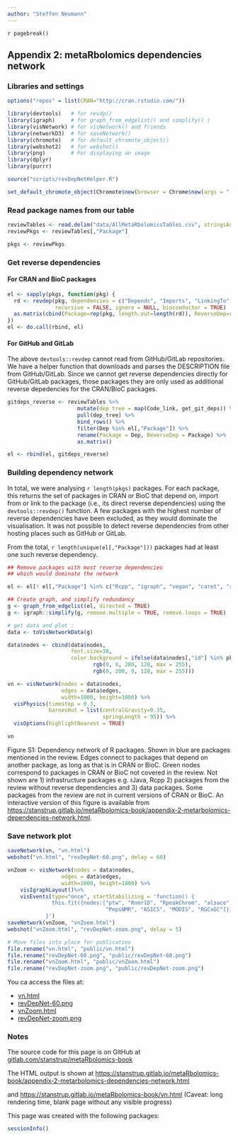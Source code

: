 ```yaml
---
author: "Steffen Neumann"
---
```


`r pagebreak()`

## Appendix 2: metaRbolomics dependencies network {-}

### Libraries and settings {-}


```r
options("repos" = list(CRAN="http://cran.rstudio.com/"))

library(devtools)   # for revdp()
library(igraph)     # for graph_from_edgelist/( and simplify() )
library(visNetwork) # for visNetwork() and friends
library(networkD3)  # for saveNetwork()
library(chromote)   # for default_chromote_object()
library(webshot2)   # for webshot()
library(png)        # For displaying an image
library(dplyr)
library(purrr)

source("scripts/revDepNetHelper.R")

set_default_chromote_object(Chromote$new(browser = Chrome$new(args = "--no-sandbox")))
```



### Read package names from our table {-}

```r
reviewTables <- read.delim("data/AllMetaRbolomicsTables.csv", stringsAsFactors = FALSE)
reviewPkgs <- reviewTables[,"Package"]

pkgs <- reviewPkgs
```


### Get reverse dependencies {-}
#### For CRAN and BioC packages {-}

```r
el <- sapply(pkgs, function(pkg) {
  rd <- revdep(pkg, dependencies = c("Depends", "Imports", "LinkingTo"), 
               recursive = FALSE, ignore = NULL, bioconductor = TRUE)
  as.matrix(cbind(Package=rep(pkg, length.out=length(rd)), ReverseDep=rd))
})
el <- do.call(rbind, el)
```



#### For GitHub and GitLab {-}

The above `devtools::revdep`  cannot read from GitHub/GitLab repositories.
We have a helper function that downloads and parses the DESCRIPTION file from GitHub/GitLab.
Since we cannot get reverse dependencies directly for GitHub/GitLab packages, those packages they are only used as additional reverse depedencies for the CRAN/BioC packages.

```r
gitdeps_reverse <- reviewTables %>% 
                      mutate(dep_tree = map(Code_link, get_git_deps)) %>% 
                      pull(dep_tree) %>% 
                      bind_rows() %>% 
                      filter(Dep %in% el[,"Package"]) %>% 
                      rename(Package = Dep, ReverseDep = Package) %>% 
                      as.matrix()

el <- rbind(el, gitdeps_reverse)
```



### Building dependency network {-}

In total, we were analysing `r length(pkgs)` packages.
For each package, this returns the set of packages in CRAN or BioC that depend on, import from or link to the package (i.e., its direct reverse dependencies) using the `devtools::revdep()` function. A few packages with the highest number of reverse dependencies have been excluded, as they would dominate the visualisation. 
It was not possible to detect reverse dependencies from other hosting places such as GitHub or GitLab. 

From the total, `r length(unique(el[,"Package"]))` packages had at least one 
such reverse dependency.

```r

## Remove packages with most reverse dependencies 
## which would dominate the network

el <- el[! el[,"Package"] %in% c("Rcpp", "igraph", "vegan", "caret", "rJava", "reticulate"), ]

## Create graph, and simplify redundancy
g <- graph_from_edgelist(el, directed = TRUE)
g <- igraph::simplify(g, remove.multiple = TRUE, remove.loops = TRUE)

# get data and plot :
data <- toVisNetworkData(g)

data$nodes <- cbind(data$nodes, 
                    font.size=30, 
                    color.background = ifelse(data$nodes[,"id"] %in% pkgs , 
                           rgb(0, 0, 200, 128, max = 255), 
                           rgb(0, 200, 0, 128, max = 255)))

vn <- visNetwork(nodes = data$nodes, 
                 edges = data$edges,
                 width=1000, height=1000) %>% 
  visPhysics(timestep = 0.3,
             barnesHut = list(centralGravity=0.35,
                              springLength = 95)) %>% 
  visOptions(highlightNearest = TRUE)

vn
```

Figure S1: Dependency network of R packages. Shown in blue are packages mentioned in the review. Edges connect to packages that depend on another package, as long as that is in CRAN or BioC. Green nodes correspond to packages in CRAN or BioC not covered in the review. Not shown are 1) infrastructure packages e.g. rJava, Rcpp 2) packages from the review without reverse dependencies and 3) data packages. Some packages from the review are not in current versions of CRAN or BioC. An interactive version of this figure is available from [https://stanstrup.gitlab.io/metaRbolomics-book/appendix-2-metarbolomics-dependencies-network.html](appendix-2-metarbolomics-dependencies-network.html).



### Save network plot {-}

```r
saveNetwork(vn, "vn.html")
webshot("vn.html", "revDepNet-60.png", delay = 60)
```

```r

vnZoom <- visNetwork(nodes = data$nodes, 
                 edges = data$edges,
                 width=1000, height=1000) %>% 
    visIgraphLayout()%>%
    visEvents(type="once", startStabilizing = 'function() {
              this.fit({nodes:["ptw", "Rnmr1D", "RpeakChrom", "alsace", 
                               "PepsNMR", "ASICS", "MODIS", "RGCxGC"]})
            }')
saveNetwork(vnZoom, "vnZoom.html")
webshot("vnZoom.html", "revDepNet-zoom.png", delay = 5)
```


```r
# Move files into place for publication
file.rename("vn.html", "public/vn.html")
file.rename("revDepNet-60.png", "public/revDepNet-60.png")
file.rename("vnZoom.html", "public/vnZoom.html")
file.rename("revDepNet-zoom.png", "public/revDepNet-zoom.png")
```


You ca access the files at:

* [vn.html](vn.html)
* [revDepNet-60.png](revDepNet-60.png)
* [vnZoom.html](vnZoom.html)
* [revDepNet-zoom.png](revDepNet-zoom.png)


### Notes {-}

The source code for this page is on GitHub at [gitlab.com/stanstrup/metaRbolomics-book](https://gitlab.com/stanstrup/metaRbolomics-book)

The HTML output is shown at 
[https://stanstrup.gitlab.io/metaRbolomics-book/appendix-2-metarbolomics-dependencies-network.html](appendix-2-metarbolomics-dependencies-network.html)

and [https://stanstrup.gitlab.io/metaRbolomics-book/vn.html](vn.html) (Caveat: long rendering time, blank page without any visible progress)

This page was created with the following packages:

```r
sessionInfo()
```


